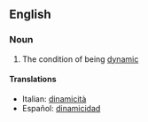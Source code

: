 ==English==

===Noun===
{{en-noun|-}}

# The condition of being [[dynamic]]

====Translations====
{{top}}
*Italian: [[dinamicità]] {{f}}
*Español: [[dinamicidad]] {{f}}
{{mid}}

{{bottom}}
